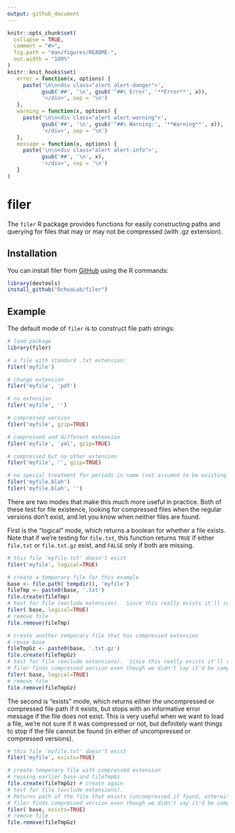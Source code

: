 ```yaml
---
output: github_document
---
```


<!-- README.md is generated from README.Rmd. Please edit that file -->

```r
knitr::opts_chunk$set(
  collapse = TRUE,
  comment = "#>",
  fig.path = "man/figures/README-",
  out.width = "100%"
)
knitr::knit_hooks$set(
   error = function(x, options) {
     paste('\n\n<div class="alert alert-danger">',
           gsub('##', '\n', gsub('^##\ Error', '**Error**', x)),
           '</div>', sep = '\n')
   },
   warning = function(x, options) {
     paste('\n\n<div class="alert alert-warning">',
           gsub('##', '\n', gsub('^##\ Warning:', '**Warning**', x)),
           '</div>', sep = '\n')
   },
   message = function(x, options) {
     paste('\n\n<div class="alert alert-info">',
           gsub('##', '\n', x),
           '</div>', sep = '\n')
   }
)
```
# filer

The `filer` R package provides functions for easily constructing paths and querying for files that may or may not be compressed (with .gz extension).

## Installation

You can install filer from [GitHub](https://github.com/OchoaLab/) using the R commands:

``` r
library(devtools)
install_github("OchoaLab/filer")
```

## Example

The default mode of `filer` is to construct file path strings:

```r
# load package
library(filer)

# a file with standard .txt extension:
filer('myfile')

# change extension
filer('myfile', 'pdf')

# no extension
filer('myfile', '')

# compressed version
filer('myfile', gzip=TRUE)

# compressed and different extension
filer('myfile', 'yml', gzip=TRUE)

# compressed but no other extension
filer('myfile', '', gzip=TRUE)

# no special treatment for periods in name (not assumed to be existing extensions)
filer('myfile.blah')
filer('myfile.blah', '')
```

There are two modes that make this much more useful in practice.
Both of these test for file existence, looking for compressed files when the regular versions don't exist, and let you know when neither files are found.

First is the "logical" mode, which returns a boolean for whether a file exists.
Note that if we're testing for `file.txt`, this function returns `TRUE` if either `file.txt` or `file.txt.gz` exist, and `FALSE` only if both are missing.
```r
# this file 'myfile.txt' doesn't exist
filer('myfile', logical=TRUE)

# create a temporary file for this example
base <- file.path( tempdir(), 'myfile')
fileTmp <- paste0(base, '.txt')
file.create(fileTmp)
# test for file (exclude extension).  Since this really exists it'll return TRUE!
filer( base, logical=TRUE)
# remove file
file.remove(fileTmp)

# create another temporary file that has compressed extension
# reuse base
fileTmpGz <- paste0(base, '.txt.gz')
file.create(fileTmpGz)
# test for file (exclude extensions).  Since this really exists it'll return TRUE!
# filer finds compressed version even though we didn't say it'd be compressed
filer( base, logical=TRUE)
# remove file
file.remove(fileTmpGz)
```

The second is "exists" mode, which returns either the uncompressed or compressed file path if it exists, but stops with an informative error message if the file does not exist.
This is very useful when we want to load a file, we're not sure if it was compressed or not, but definitely want things to stop if the file cannot be found (in either of uncompressed or compressed versions).
```r
# this file 'myfile.txt' doesn't exist
filer('myfile', exists=TRUE)

# create temporary file with compressed extension
# reusing earlier base and fileTmpGz
file.create(fileTmpGz) # create again
# test for file (exclude extensions).
# Returns path of the file that exists (uncompressed if found, otherwise compressed if that is found)
# filer finds compressed version even though we didn't say it'd be compressed
filer( base, exists=TRUE)
# remove file
file.remove(fileTmpGz)
```
